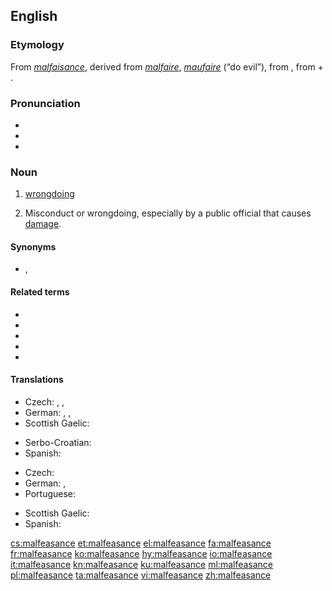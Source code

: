{{was wotd|2009|May|9}}
==English==

===Etymology===
From {{etyl|fro|en}} ''[[malfaisance]]'', derived from ''[[malfaire]]'', ''[[maufaire]]'' (“do evil”), from {{etyl|la|en}} {{m|la|malefaciō||I do evil}}, from {{m|la|male||evilly}} + {{m|la|faciō||do, make}}.

===Pronunciation===
* {{IPA|/ˌmælˈfiːsəns/|lang=en}}
* {{audio|en-us-malfeasance.ogg|Audio (US)|lang=en}}
* {{hyphenation|mal|fea|sance|lang=en}}

===Noun===
{{wikipedia}}
{{en-noun}}

# [[wrongdoing]]
# {{label|en|legal}} Misconduct or wrongdoing, especially by a public official that causes [[damage]].

====Synonyms====
* {{sense|wrongdoing}} {{l|en|misconduct}}, {{l|en|wrongdoing}}

====Related terms====
* {{l|en|malfeasant}}
* {{l|en|malefactor}}
* {{l|en|maleficent}}
* {{l|en|misfeasance}}
* {{l|en|nonfeasance}}

====Translations====
{{trans-top|wrongdoing}}
* Czech: {{t+|cs|zločin|m}}, {{t+|cs|trestný čin|m}}, {{t|cs|přestoupení|n}} {{t+|cs|zákon|alt=zákona}}
* German: {{t|de|Übeltat|f}}, {{t+|de|Untat|f}}, {{qualifier|strong}} {{t|de|Schandtat|f}}
* Scottish Gaelic: {{t|gd|olc|m}}
{{trans-mid}}
* Serbo-Croatian: {{t+|sh|malverzacija|f}}
* Spanish: {{t+|es|maldad|f}}
{{trans-bottom}}

{{trans-top|sabotage that causes damage}}
* Czech: {{t|cs|sabotáž|f}}
* German: {{t+|de|Sabotage|f}}, {{t|de|Sabotageakt|m}}
* Portuguese: {{t+|pt|prevaricação|f}}
{{trans-mid}}
* Scottish Gaelic: {{t|gd|sabotàis|f}}
* Spanish: {{t|es|abuso de autoridad}}
{{trans-bottom}}

[[cs:malfeasance]]
[[et:malfeasance]]
[[el:malfeasance]]
[[fa:malfeasance]]
[[fr:malfeasance]]
[[ko:malfeasance]]
[[hy:malfeasance]]
[[io:malfeasance]]
[[it:malfeasance]]
[[kn:malfeasance]]
[[ku:malfeasance]]
[[ml:malfeasance]]
[[pl:malfeasance]]
[[ta:malfeasance]]
[[vi:malfeasance]]
[[zh:malfeasance]]